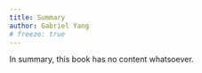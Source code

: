 ```yaml
---
title: Summary
author: Gabriel Yang
# freeze: true
---
```


In summary, this book has no content whatsoever.
